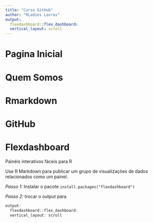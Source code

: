 ```yaml
---
title: "Curso GitHub"
author: "RLadies Lavras"
output: 
  flexdashboard::flex_dashboard:
  vertical_layout: scroll
---
```


# Pagina Inicial

# Quem Somos

# Rmarkdown

# GitHub

# Flexdashboard

Painéis interativos fáceis para R

Use R Markdown para publicar um grupo de visualizações de dados relacionados como um painel. 

*Passo 1:* Instalar o pacote `install.packages("flexdashboard")`

*Passo 2:* trocar o output para

```r
output: 
  flexdashboard::flex_dashboard:
  vertical_layout: scroll
```

